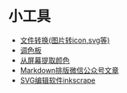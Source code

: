 # 小工具

- [文件转换(图片转icon,svg等)](https://www.freeconvert.com/)  
- [调色板](https://colorhunt.co/)  
- [从屏幕提取颜色](https://pickcoloronline.com/)
- [Markdown排版微信公众号文章](https://doocs.github.io/md)
- [SVG编辑软件inkscrape](https://inkscape.org/)





